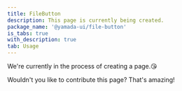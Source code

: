 ```yaml
---
title: FileButton
description: This page is currently being created.
package_name: '@yamada-ui/file-button'
is_tabs: true
with_description: true
tab: Usage
---
```


We're currently in the process of creating a page.😘

Wouldn't you like to contribute this page? That's amazing!
